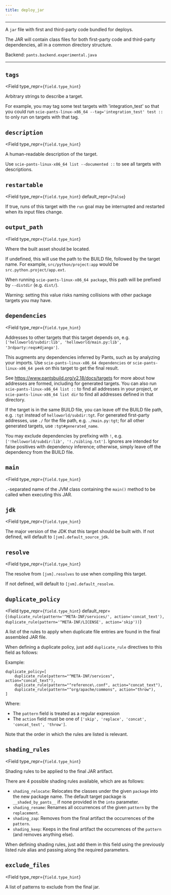 ```yaml
---
title: deploy_jar
---
```



---

A `jar` file with first and third-party code bundled for deploys.

The JAR will contain class files for both first-party code and third-party dependencies, all in a common directory structure.

Backend: <span className="color--primary">`pants.backend.experimental.java`</span>

---

<span className={styles.options}>

## `tags`

<Field
    type_repr={`field.type_hint`}
>

Arbitrary strings to describe a target.

For example, you may tag some test targets with &#x27;integration_test&#x27; so that you could run `scie-pants-linux-x86_64 --tag='integration_test' test ::` to only run on targets with that tag.

</Field>

## `description`

<Field
    type_repr={`field.type_hint`}
>

A human-readable description of the target.

Use `scie-pants-linux-x86_64 list --documented ::` to see all targets with descriptions.

</Field>

## `restartable`

<Field
    type_repr={`field.type_hint`}
    default_repr={`False`}
>

If true, runs of this target with the `run` goal may be interrupted and restarted when its input files change.

</Field>

## `output_path`

<Field
    type_repr={`field.type_hint`}
>

Where the built asset should be located.

If undefined, this will use the path to the BUILD file, followed by the target name. For example, `src/python/project:app` would be `src.python.project/app.ext`.

When running `scie-pants-linux-x86_64 package`, this path will be prefixed by `--distdir` (e.g. `dist/`).

Warning: setting this value risks naming collisions with other package targets you may have.

</Field>

## `dependencies`

<Field
    type_repr={`field.type_hint`}
>

Addresses to other targets that this target depends on, e.g. `['helloworld/subdir:lib', 'helloworld/main.py:lib', '3rdparty:reqs#django']`.

This augments any dependencies inferred by Pants, such as by analyzing your imports. Use `scie-pants-linux-x86_64 dependencies` or `scie-pants-linux-x86_64 peek` on this target to get the final result.

See https://www.pantsbuild.org/v2.18/docs/targets for more about how addresses are formed, including for generated targets. You can also run `scie-pants-linux-x86_64 list ::` to find all addresses in your project, or `scie-pants-linux-x86_64 list dir` to find all addresses defined in that directory.

If the target is in the same BUILD file, you can leave off the BUILD file path, e.g. `:tgt` instead of `helloworld/subdir:tgt`. For generated first-party addresses, use `./` for the file path, e.g. `./main.py:tgt`; for all other generated targets, use `:tgt#generated_name`.

You may exclude dependencies by prefixing with `!`, e.g. `['!helloworld/subdir:lib', '!./sibling.txt']`. Ignores are intended for false positives with dependency inference; otherwise, simply leave off the dependency from the BUILD file.

</Field>

## `main`

<Field
    type_repr={`field.type_hint`}
>

`.`-separated name of the JVM class containing the `main()` method to be called when executing this JAR.

</Field>

## `jdk`

<Field
    type_repr={`field.type_hint`}
>

The major version of the JDK that this target should be built with. If not defined, will default to `[jvm].default_source_jdk`.

</Field>

## `resolve`

<Field
    type_repr={`field.type_hint`}
>

The resolve from `[jvm].resolves` to use when compiling this target.

If not defined, will default to `[jvm].default_resolve`.

</Field>

## `duplicate_policy`

<Field
    type_repr={`field.type_hint`}
    default_repr={`(duplicate_rule(pattern='^META-INF/services/', action='concat_text'), duplicate_rule(pattern='^META-INF/LICENSE', action='skip'))`}
>

A list of the rules to apply when duplicate file entries are found in the final assembled JAR file.

When defining a duplicate policy, just add `duplicate_rule` directives to this field as follows:

Example:

```
duplicate_policy=[
    duplicate_rule(pattern="^META-INF/services", action="concat_text"),
    duplicate_rule(pattern="^reference\.conf", action="concat_text"),
    duplicate_rule(pattern="^org/apache/commons", action="throw"),
]
```

Where:

- The `pattern` field is treated as a regular expression
- The `action` field must be one of `['skip', 'replace', 'concat', 'concat_text', 'throw']`.

Note that the order in which the rules are listed is relevant.

</Field>

## `shading_rules`

<Field
    type_repr={`field.type_hint`}
>

Shading rules to be applied to the final JAR artifact.

There are 4 possible shading rules available, which are as follows:

- `shading_relocate`: Relocates the classes under the given `package` into the new package name. The default target package is `__shaded_by_pants__` if none provided in the `into` parameter.
- `shading_rename`: Renames all occurrences of the given `pattern` by the `replacement`.
- `shading_zap`: Removes from the final artifact the occurrences of the `pattern`.
- `shading_keep`: Keeps in the final artifact the occurrences of the `pattern` (and removes anything else).

When defining shading rules, just add them in this field using the previously listed rule alias and passing along the required parameters.

</Field>

## `exclude_files`

<Field
    type_repr={`field.type_hint`}
>

A list of patterns to exclude from the final jar.

</Field>

</span>
